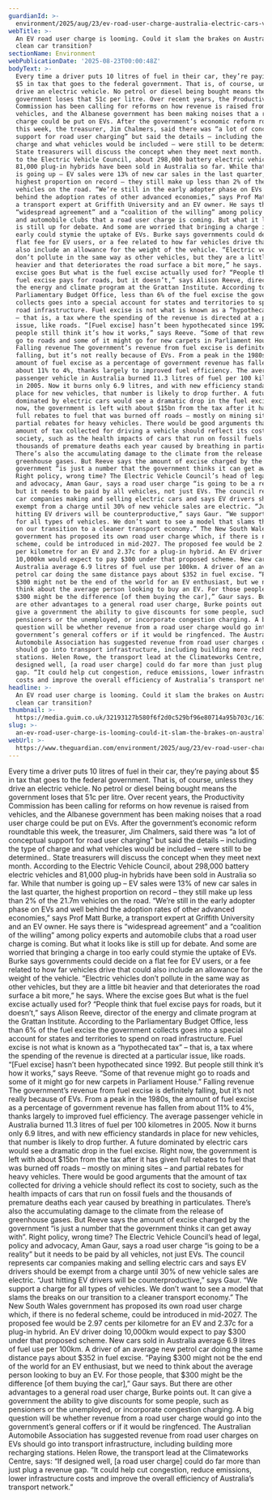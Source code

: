 ```yaml
---
guardianId: >-
  environment/2025/aug/23/ev-road-user-charge-australia-electric-cars-vehicles-clean-transition
webTitle: >-
  An EV road user charge is looming. Could it slam the brakes on Australia’s
  clean car transition?
sectionName: Environment
webPublicationDate: '2025-08-23T00:00:48Z'
bodyText: >-
  Every time a driver puts 10 litres of fuel in their car, they’re paying about
  $5 in tax that goes to the federal government. That is, of course, unless they
  drive an electric vehicle. No petrol or diesel being bought means the
  government loses that 51c per litre. Over recent years, the Productivity
  Commission has been calling for reforms on how revenue is raised from
  vehicles, and the Albanese government has been making noises that a road user
  charge could be put on EVs. After the government’s economic reform roundtable
  this week, the treasurer, Jim Chalmers, said there was “a lot of conceptual
  support for road user charging” but said the details – including the type of
  charge and what vehicles would be included – were still to be determined..
  State treasurers will discuss the concept when they meet next month. According
  to the Electric Vehicle Council, about 298,000 battery electric vehicles and
  81,000 plug-in hybrids have been sold in Australia so far. While that number
  is going up – EV sales were 13% of new car sales in the last quarter, the
  highest proportion on record – they still make up less than 2% of the 21.7m
  vehicles on the road. “We’re still in the early adopter phase on EVs and well
  behind the adoption rates of other advanced economies,” says Prof Matt Burke,
  a transport expert at Griffith University and an EV owner. He says there is
  “widespread agreement” and a “coalition of the willing” among policy experts
  and automobile clubs that a road user charge is coming. But what it looks like
  is still up for debate. And some are worried that bringing a charge in too
  early could stymie the uptake of EVs. Burke says governments could decide on a
  flat fee for EV users, or a fee related to how far vehicles drive that could
  also include an allowance for the weight of the vehicle. “Electric vehicles
  don’t pollute in the same way as other vehicles, but they are a little bit
  heavier and that deteriorates the road surface a bit more,” he says. Where the
  excise goes But what is the fuel excise actually used for? “People think that
  fuel excise pays for roads, but it doesn’t,” says Alison Reeve, director of
  the energy and climate program at the Grattan Institute. According to the
  Parliamentary Budget Office, less than 6% of the fuel excise the government
  collects goes into a special account for states and territories to spend on
  road infrastructure. Fuel excise is not what is known as a “hypothecated tax”
  – that is, a tax where the spending of the revenue is directed at a particular
  issue, like roads. “[Fuel excise] hasn’t been hypothecated since 1992. But
  people still think it’s how it works,” says Reeve. “Some of that revenue might
  go to roads and some of it might go for new carpets in Parliament House.”
  Falling revenue The government’s revenue from fuel excise is definitely
  falling, but it’s not really because of EVs. From a peak in the 1980s, the
  amount of fuel excise as a percentage of government revenue has fallen from
  about 11% to 4%, thanks largely to improved fuel efficiency. The average
  passenger vehicle in Australia burned 11.3 litres of fuel per 100 kilometres
  in 2005. Now it burns only 6.9 litres, and with new efficiency standards in
  place for new vehicles, that number is likely to drop further. A future
  dominated by electric cars would see a dramatic drop in the fuel excise. Right
  now, the government is left with about $15bn from the tax after it has given
  full rebates to fuel that was burned off roads – mostly on mining sites – and
  partial rebates for heavy vehicles. There would be good arguments that the
  amount of tax collected for driving a vehicle should reflect its cost to
  society, such as the health impacts of cars that run on fossil fuels and the
  thousands of premature deaths each year caused by breathing in particulates.
  There’s also the accumulating damage to the climate from the release of
  greenhouse gases. But Reeve says the amount of excise charged by the
  government “is just a number that the government thinks it can get away with”.
  Right policy, wrong time? The Electric Vehicle Council’s head of legal, policy
  and advocacy, Aman Gaur, says a road user charge “is going to be a reality”
  but it needs to be paid by all vehicles, not just EVs. The council represents
  car companies making and selling electric cars and says EV drivers should be
  exempt from a charge until 30% of new vehicle sales are electric. “Just
  hitting EV drivers will be counterproductive,” says Gaur. “We support a charge
  for all types of vehicles. We don’t want to see a model that slams the breaks
  on our transition to a cleaner transport economy.” The New South Wales
  government has proposed its own road user charge which, if there is no federal
  scheme, could be introduced in mid-2027. The proposed fee would be 2.97 cents
  per kilometre for an EV and 2.37c for a plug-in hybrid. An EV driver doing
  10,000km would expect to pay $300 under that proposed scheme. New cars sold in
  Australia average 6.9 litres of fuel use per 100km. A driver of an average new
  petrol car doing the same distance pays about $352 in fuel excise. “Paying
  $300 might not be the end of the world for an EV enthusiast, but we need to
  think about the average person looking to buy an EV. For those people, that
  $300 might be the difference [of them buying the car],” Gaur says. But there
  are other advantages to a general road user charge, Burke points out. It can
  give a government the ability to give discounts for some people, such as
  pensioners or the unemployed, or incorporate congestion charging. A big
  question will be whether revenue from a road user charge would go into the
  government’s general coffers or if it would be ringfenced. The Australian
  Automobile Association has suggested revenue from road user charges on EVs
  should go into transport infrastructure, including building more recharging
  stations. Helen Rowe, the transport lead at the Climateworks Centre, says: “If
  designed well, [a road user charge] could do far more than just plug a revenue
  gap. “It could help cut congestion, reduce emissions, lower infrastructure
  costs and improve the overall efficiency of Australia’s transport network.”
headline: >-
  An EV road user charge is looming. Could it slam the brakes on Australia’s
  clean car transition?
thumbnail: >-
  https://media.guim.co.uk/32193127b580f6f2d0c529bf96e80714a95b703c/1612_197_6580_5267/500.jpg
slug: >-
  an-ev-road-user-charge-is-looming-could-it-slam-the-brakes-on-australias-clean-car-transition
webUrl: >-
  https://www.theguardian.com/environment/2025/aug/23/ev-road-user-charge-australia-electric-cars-vehicles-clean-transition
---
```

Every time a driver puts 10 litres of fuel in their car, they’re paying about $5 in tax that goes to the federal government. That is, of course, unless they drive an electric vehicle. No petrol or diesel being bought means the government loses that 51c per litre. Over recent years, the Productivity Commission has been calling for reforms on how revenue is raised from vehicles, and the Albanese government has been making noises that a road user charge could be put on EVs. After the government’s economic reform roundtable this week, the treasurer, Jim Chalmers, said there was “a lot of conceptual support for road user charging” but said the details – including the type of charge and what vehicles would be included – were still to be determined.. State treasurers will discuss the concept when they meet next month. According to the Electric Vehicle Council, about 298,000 battery electric vehicles and 81,000 plug-in hybrids have been sold in Australia so far. While that number is going up – EV sales were 13% of new car sales in the last quarter, the highest proportion on record – they still make up less than 2% of the 21.7m vehicles on the road. “We’re still in the early adopter phase on EVs and well behind the adoption rates of other advanced economies,” says Prof Matt Burke, a transport expert at Griffith University and an EV owner. He says there is “widespread agreement” and a “coalition of the willing” among policy experts and automobile clubs that a road user charge is coming. But what it looks like is still up for debate. And some are worried that bringing a charge in too early could stymie the uptake of EVs. Burke says governments could decide on a flat fee for EV users, or a fee related to how far vehicles drive that could also include an allowance for the weight of the vehicle. “Electric vehicles don’t pollute in the same way as other vehicles, but they are a little bit heavier and that deteriorates the road surface a bit more,” he says. Where the excise goes But what is the fuel excise actually used for? “People think that fuel excise pays for roads, but it doesn’t,” says Alison Reeve, director of the energy and climate program at the Grattan Institute. According to the Parliamentary Budget Office, less than 6% of the fuel excise the government collects goes into a special account for states and territories to spend on road infrastructure. Fuel excise is not what is known as a “hypothecated tax” – that is, a tax where the spending of the revenue is directed at a particular issue, like roads. “[Fuel excise] hasn’t been hypothecated since 1992. But people still think it’s how it works,” says Reeve. “Some of that revenue might go to roads and some of it might go for new carpets in Parliament House.” Falling revenue The government’s revenue from fuel excise is definitely falling, but it’s not really because of EVs. From a peak in the 1980s, the amount of fuel excise as a percentage of government revenue has fallen from about 11% to 4%, thanks largely to improved fuel efficiency. The average passenger vehicle in Australia burned 11.3 litres of fuel per 100 kilometres in 2005. Now it burns only 6.9 litres, and with new efficiency standards in place for new vehicles, that number is likely to drop further. A future dominated by electric cars would see a dramatic drop in the fuel excise. Right now, the government is left with about $15bn from the tax after it has given full rebates to fuel that was burned off roads – mostly on mining sites – and partial rebates for heavy vehicles. There would be good arguments that the amount of tax collected for driving a vehicle should reflect its cost to society, such as the health impacts of cars that run on fossil fuels and the thousands of premature deaths each year caused by breathing in particulates. There’s also the accumulating damage to the climate from the release of greenhouse gases. But Reeve says the amount of excise charged by the government “is just a number that the government thinks it can get away with”. Right policy, wrong time? The Electric Vehicle Council’s head of legal, policy and advocacy, Aman Gaur, says a road user charge “is going to be a reality” but it needs to be paid by all vehicles, not just EVs. The council represents car companies making and selling electric cars and says EV drivers should be exempt from a charge until 30% of new vehicle sales are electric. “Just hitting EV drivers will be counterproductive,” says Gaur. “We support a charge for all types of vehicles. We don’t want to see a model that slams the breaks on our transition to a cleaner transport economy.” The New South Wales government has proposed its own road user charge which, if there is no federal scheme, could be introduced in mid-2027. The proposed fee would be 2.97 cents per kilometre for an EV and 2.37c for a plug-in hybrid. An EV driver doing 10,000km would expect to pay $300 under that proposed scheme. New cars sold in Australia average 6.9 litres of fuel use per 100km. A driver of an average new petrol car doing the same distance pays about $352 in fuel excise. “Paying $300 might not be the end of the world for an EV enthusiast, but we need to think about the average person looking to buy an EV. For those people, that $300 might be the difference [of them buying the car],” Gaur says. But there are other advantages to a general road user charge, Burke points out. It can give a government the ability to give discounts for some people, such as pensioners or the unemployed, or incorporate congestion charging. A big question will be whether revenue from a road user charge would go into the government’s general coffers or if it would be ringfenced. The Australian Automobile Association has suggested revenue from road user charges on EVs should go into transport infrastructure, including building more recharging stations. Helen Rowe, the transport lead at the Climateworks Centre, says: “If designed well, [a road user charge] could do far more than just plug a revenue gap. “It could help cut congestion, reduce emissions, lower infrastructure costs and improve the overall efficiency of Australia’s transport network.”
